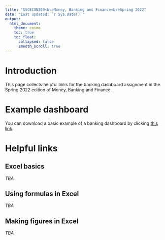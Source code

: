 ```yaml
---
title: "SSCECON209<br>Money, Banking and Finance<br>Spring 2022"
date: "Last updated: `r Sys.Date()`"
output: 
  html_document:
    theme: cosmo
    toc: true
    toc_float:
      collapsed: false
      smooth_scroll: true
---
```


# Introduction

This page collects helpful links for the banking dashboard assignment in the Spring 2022 edition of Money, Banking and Finance.

# Example dashboard

You can download a basic example of a banking dashboard by clicking [this link](https://github.com/ucrdatacenter/projects/raw/main/SSCECON209/2022h1/example%20dashboard.xlsx).

# Helpful links

## Excel basics

_TBA_

## Using formulas in Excel

_TBA_

## Making figures in Excel

_TBA_

